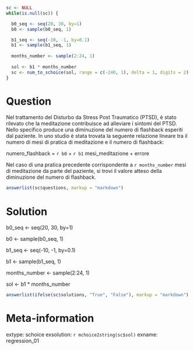 ```r
sc <- NULL
while(is.null(sc)) {

  b0_seq <- seq(20, 30, by=1)
  b0 <- sample(b0_seq, 1)

  b1_seq <- seq(-10, -1, by=0.1)
  b1 <- sample(b1_seq, 1)
  
  months_number <- sample(2:24, 1)
  
  sol <- b1 * months_number 
  sc <- num_to_schoice(sol, range = c(-240, 1), delta = 1, digits = 2)
}
```

Question
========
Nel trattamento del Disturbo da Stress Post Traumatico (PTSD), è stato rilevato che la meditazione contribuisce ad alleviare i sintomi del PTSD. Nello specifico produce una diminuzione del numero di flashback esperiti dal paziente. In uno studio è stata trovata la seguente relazione lineare tra il numero di mesi di pratica di meditazione e il numero di flashback:

numero_flashback = `r b0` + `r b1` mesi_meditazione + errore

Nel caso di una pratica precedente corrispondente a `r months_number` mesi di meditazione da parte del paziente, si trovi il valore atteso della diminuzione del numero di flashback. 

```r
answerlist(sc$questions, markup = "markdown")
```


Solution
========

  b0_seq <- seq(20, 30, by=1)
  
  b0 <- sample(b0_seq, 1)

  b1_seq <- seq(-10, -1, by=0.1)
  
  b1 <- sample(b1_seq, 1)
  
  months_number <- sample(2:24, 1)
  
  sol <- b1 * months_number 

```r
answerlist(ifelse(sc$solutions, "True", "False"), markup = "markdown")
```

Meta-information
================
extype: schoice
exsolution: `r mchoice2string(sc$sol)`
exname: regression_01
